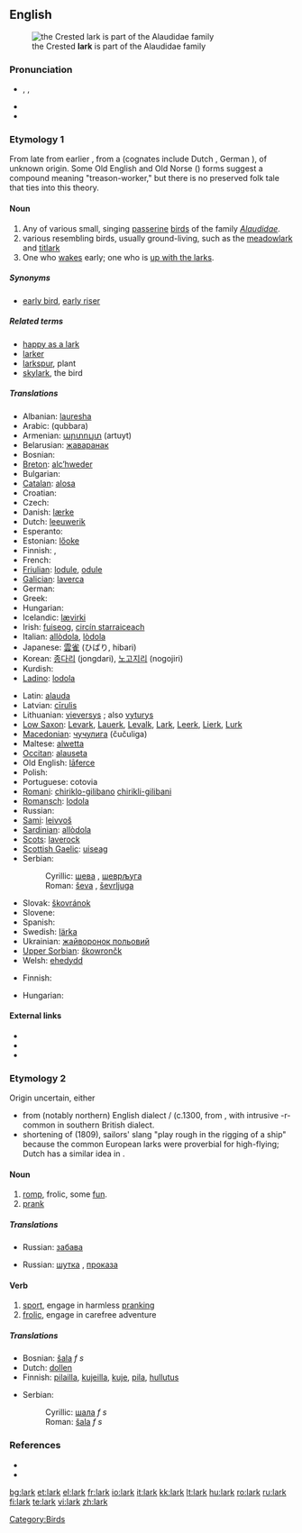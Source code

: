 {{also|Lark}}
==English==
[[Image:Galerida cristata naumann.jpg|thumb|the Crested '''lark''' is part of the Alaudidae family]]

===Pronunciation===
* {{enPR|lärk}}, {{IPA|/lɑː(ɹ)k/}}, {{SAMPA|/lA:(r)k/}}
* {{audio|en-us-lark.ogg|Audio (US)}}
* {{rhymes|ɑː(r)k}}

===Etymology 1===
From late {{etyl|ang}} {{term|lagerce|lang=ang}} from earlier {{term|lawerce|lang=ang}}, from a {{proto|Germanic|laiw(a)rikon}} (cognates include Dutch {{term|leeuwerik|lang=nl}}, German {{term|Lerche|lang=de}}), of unknown origin. Some Old English and Old Norse ({{term|lævirik|lang=non}}) forms suggest a compound meaning "treason-worker," but there is no preserved folk tale that ties into this theory.

====Noun====
{{en-noun}}

# Any of various small, singing [[passerine]] [[bird]]s of the family ''[[Alaudidae]]''.
# various resembling birds, usually ground-living, such as the [[meadowlark]] and [[titlark]]
# One who [[wake]]s early; one who is [[up with the larks]].

=====Synonyms=====
* {{sense|one who wakes early}} [[early bird]], [[early riser]]

=====Related terms=====
* [[happy as a lark]]
* [[larker]]
* [[larkspur]], plant
* [[skylark]], the bird

=====Translations=====
{{trans-top|bird}}
* Albanian: [[lauresha]]
* Arabic: {{Arab|[[قبرة|قبّرة]]}} (qubbara)
* Armenian: [[արտույտ]] (artuyt)
* Belarusian: [[жаваранак]]
* Bosnian: {{t-|bs|ševa|f}}
* [[Breton]]: [[alc’hweder]]
* Bulgarian: {{t+|bg|чучулига|sc=Cyrl}}
* [[Catalan]]: [[alosa]]
* Croatian: {{t-|hr|ševa}}
* Czech: {{t-|cs|skřivan|m}}
* Danish: [[lærke]] {{c}}
* Dutch: [[leeuwerik]] {{m}}
* Esperanto: {{t-|eo|alaŭdo|xs=Esperanto}}
* Estonian: [[lőoke]]
* Finnish: {{t+|fi|kiuru}}, {{t-|fi|leivo}}
* French: {{t+|fr|alouette|f}}
* [[Friulian]]: [[lodule]], [[odule]]
* [[Galician]]: [[laverca]]
* German: {{t-|de|Lerche|f}}
* Greek: {{t+|el|σταρήθρα|sc=Grek}}
* Hungarian: {{t-|hu|pacsirta}}
* Icelandic: [[lævirki]]
* Irish: [[fuiseog]], [[circín starraiceach]]
* Italian: [[allòdola]], [[lòdola]]
* Japanese: [[雲雀]] (ひばり, hibari)
* Korean: [[종다리]] (jongdari), [[노고지리]] (nogojiri)
* Kurdish: {{ku-Arab|[[کڵاوکوره‌]]}}
* [[Ladino]]: [[lodola]]
{{trans-mid}}
* Latin: [[alauda]]
* Latvian: [[cīrulis]]
* Lithuanian: [[vieversys]] {{m}}; also [[vyturys]] {{m}}
* [[Low Saxon]]: [[Levark]], [[Lauerk]], [[Levalk]], [[Lark]], [[Leerk]], [[Lierk]], [[Lurk]] {{f}}
* [[Macedonian]]: [[чучулига]] (čučuliga)
* Maltese: [[alwetta]]
* [[Occitan]]: [[alauseta]]
* Old English: [[laferce|lāferce]] {{f}}
* Polish: {{t+|pl|skowronek|m}}
* Portuguese: cotovia {{f}}
* [[Romani]]: [[chiriklo-gilibano]] {{m}} [[chirikli-gilibani]] {{f}}
* [[Romansch]]: [[lodola]]
* Russian: {{t+|ru|жаворонок|tr=žavoronok|sc=Cyrl}}
* [[Sami]]: [[leivvoš]]
* [[Sardinian]]: [[allòdola]]
* [[Scots]]: [[laverock]]
* [[Scottish Gaelic]]: [[uiseag]] {{f}}
* Serbian:
*: Cyrillic: [[шева]] {{f}}, [[шевpљугa]] {{f}}
*: Roman: [[ševa]] {{f}}, [[ševrljuga]] {{f}}
* Slovak: [[škovránok]]
* Slovene: {{t+|sl|škrjanec|m}}
* Spanish: {{t+|es|alondra|f}}
* Swedish: [[lärka]]
* Ukrainian: [[жайворонок польовий]]
* [[Upper Sorbian]]: [[škowrončk]]
* Welsh: [[ehedydd]]
{{trans-bottom}}

{{trans-top|one who [[wake]]s early}}
* Finnish: {{t+|fi|aamuvirkku}}
{{trans-mid}}
* Hungarian: {{t|hu|koránkelő}}
{{trans-bottom}}

====External links====
* {{pedialite|lark}}
* {{commonslite|Alaudidae}}
* {{specieslite|Alaudidae}}

===Etymology 2===
Origin uncertain, either
* from (notably northern) English dialect {{term|lake}}/{{term|laik||to play}} (c.1300, from {{etyl|non}} {{term|leika|lang=non||to play, (as opposed to work)}}, with intrusive -r- common in southern British dialect.
* shortening of {{term|skylark}} (1809), sailors' slang "play rough in the rigging of a ship" because the common European larks were proverbial for high-flying; Dutch has a similar idea in {{term|speelvogel||playbird, a person of markedly playful nature|lang=nl}}.

====Noun====
{{en-noun}}

# [[romp]], frolic, some [[fun]].
# [[prank]]

=====Translations=====
{{trans-top|romp, frolic, some fun}}
* Russian: [[забава]] {{f}}
{{trans-mid}}
{{trans-bottom}}

{{trans-top|prank}}
* Russian: [[шутка]] {{f}}, [[проказа]] {{f}}
{{trans-mid}}
{{trans-bottom}}

====Verb====
{{en-verb}}

# [[sport]], engage in harmless [[prank]]ing
# [[frolic]], engage in carefree adventure

=====Translations=====
{{trans-top|sport, engage in harmless pranking}}
{{trans-mid}}
{{trans-bottom}}

{{trans-top|frolic, engage in carefree adventure}}
{{trans-mid}}
{{trans-bottom}}

{{checktrans-top}}
* Bosnian: [[šala]] ''f s''
* Dutch: [[dollen]]
* Finnish: [[pilailla]], [[kujeilla]], [[kuje]], [[pila]], [[hullutus]]
{{checktrans-mid}}
* Serbian:
*: Cyrillic: [[шала]] ''f s''
*: Roman: [[šala]] ''f s''
{{checktrans-bottom}}

===References===
* {{R:Online Etymology Dictionary}}
* {{R:Webster NCD 1967}}

[[Category:Birds]]

[[bg:lark]]
[[et:lark]]
[[el:lark]]
[[fr:lark]]
[[io:lark]]
[[it:lark]]
[[kk:lark]]
[[lt:lark]]
[[hu:lark]]
[[ro:lark]]
[[ru:lark]]
[[fi:lark]]
[[te:lark]]
[[vi:lark]]
[[zh:lark]]